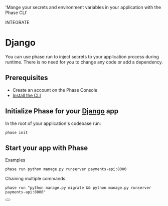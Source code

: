 
  'Mange your secrets and environment variables in your application with the Phase CLI'

<Tag variant="small">INTEGRATE</Tag>

# Django

You can use phase run to inject secrets to your application process during runtime. There is no need for you to change any code or add a dependency.

## Prerequisites

- Create an account on the Phase Console
- [Install the CLI](/cli)

## Initialize Phase for your [Django](https://www.djangoproject.com) app

In the root of your application's codebase run:

```fish
phase init
```

## Start your app with Phase

Examples

```fish
phase run python manage.py runserver payments-api:8000
```

Chaining multiple commands

```fish
phase run "python manage.py migrate && python manage.py runserver payments-api:8000"
```

<div className="not-prose">
  <Button
    href="https://docs.djangoproject.com/en/4.2/topics/settings"
    variant="text"
    arrow="right"
    children="Django Docs"
  />
</div>
